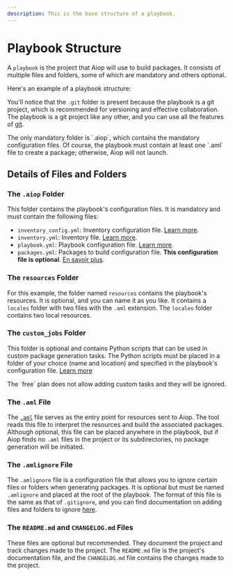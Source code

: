 ```yaml
---
description: This is the base structure of a playbook.
---
```


# Playbook Structure

A `playbook` is the project that Aiop will use to build packages. It consists of multiple files and folders, some of which are mandatory and others optional.

Here's an example of a playbook structure:

<FileTree>
  <FileTree.Folder name="playbook" defaultOpen>
    <FileTree.Folder name=".git">
        <FileTree.File name="..." />
    </FileTree.Folder>
    <FileTree.Folder name=".aiop" defaultOpen>
        <FileTree.File name="inventory_config.yml" />
        <FileTree.File name="inventory.yml" />
        <FileTree.File name="playbook.yml" />
        <FileTree.File name="packages.yml" />
    </FileTree.Folder>
    <FileTree.Folder name="resources" defaultOpen>
        <FileTree.Folder name="locales" defaultOpen>
            <FileTree.File name="resource_locale_1.txt" />
            <FileTree.File name="resource_locale_2.md" />
        </FileTree.Folder>
        <FileTree.File name="resources_locales.aml" />
        <FileTree.File name="resources_distantes.aml" />
    </FileTree.Folder>
    <FileTree.Folder name="custom_jobs" defaultOpen>
        <FileTree.File name="snake_case_lint.py" />
        <FileTree.File name="apply_patch.py" />
    </FileTree.Folder>
    <FileTree.File name=".amlignore" />
    <FileTree.File name="README.md" />
    <FileTree.File name="CHANGELOG.md" />
  </FileTree.Folder>
</FileTree>

You'll notice that the `.git` folder is present because the playbook is a git project, which is recommended for versioning and effective collaboration. The playbook is a git project like any other, and you can use all the features of [git](/docs/vocabulary#git).

<Callout type="info" emoji="ℹ️">
  The only mandatory folder is `.aiop`, which contains the mandatory configuration files. Of course, the playbook must contain at least one `.aml` file to create a package; otherwise, Aiop will not launch.
</Callout>

## Details of Files and Folders

### The `.aiop` Folder

This folder contains the playbook's configuration files. It is mandatory and must contain the following files:

- `inventory_config.yml`: Inventory configuration file. [Learn more](/docs/configurations/playbook#inventory).
- `inventory.yml`: Inventory file. [Learn more](/docs/configurations/playbook#inventory).
- `playbook.yml`: Playbook configuration file. [Learn more](/docs/configurations/playbook#base).
- `packages.yml`: Packages to build configuration file. __This configuration file is optional__. [En savoir plus](/docs/configurations/packages).

### The `resources` Folder

For this example, the folder named `resources` contains the playbook's resources. It is optional, and you can name it as you like. It contains a `locales` folder with two files with the `.aml` extension. The `locales` folder contains two local resources.

### The `custom_jobs` Folder

This folder is optional and contains Python scripts that can be used in custom package generation tasks. The Python scripts must be placed in a folder of your choice (name and location) and specified in the playbook's configuration file. [Learn more](/docs/configurations/playbook)

<Callout type="warning" emoji="⚠️">
  The `free` plan does not allow adding custom tasks and they will be ignored.
</Callout>

### The `.aml` File

The [`.aml`](/docs/vocabulary#aml) file serves as the entry point for resources sent to Aiop. The tool reads this file to interpret the resources and build the associated packages. Although optional, this file can be placed anywhere in the playbook, but if Aiop finds no `.aml` files in the project or its subdirectories, no package generation will be initiated.

### The `.amlignore` File

The `.amlignore` file is a configuration file that allows you to ignore certain files or folders when generating packages. It is optional but must be named `.amlignore` and placed at the root of the playbook. The format of this file is the same as that of `.gitignore`, and you can find documentation on adding files and folders to ignore [here](https://git-scm.com/docs/gitignore).

### The `README.md` and `CHANGELOG.md` Files

These files are optional but recommended. They document the project and track changes made to the project. The `README.md` file is the project's documentation file, and the `CHANGELOG.md` file contains the changes made to the project.